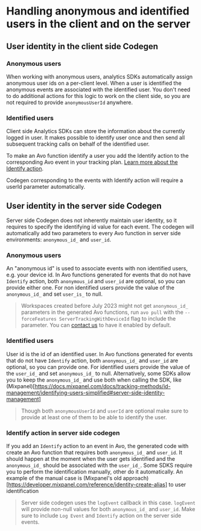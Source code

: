 # Handling anonymous and identified users in the client and on the server

## User identity in the client side Codegen

### Anonymous users

When working with anonymous users, analytics SDKs automatically assign anonymous user ids on a per-client level.
When a user is identified the anonymous events are associated with the identified user.
You don't need to do additional actions for this logic to work on the client side, so you are not required to provide `anonymousUserId` anywhere.

### Identified users

Client side Analytics SDKs can store the information about the currently logged in user.
It makes possible to identify user once and then send all subsequent tracking calls on behalf of the identified user.

To make an Avo function identify a user you add the Identify action to the corresponding Avo event in your tracking plan. [Learn more about the Identify action](/data-design/avo-tracking-plan/events#identify-user).

Codegen corresponding to the events with Identify action will require a userId parameter automatically.

## User identity in the server side Codegen

Server side Codegen does not inherently maintain user identity, so it requires to specify the identifying id value for each event.
The codegen will automatically add two parameters to every Avo function in server side environments: `anonymous_id_` and `user_id`.

### Anonymous users

An "anonymous id" is used to associate events with non identified users, e.g. your device id. 
In Avo functions generated for events that do not have `Identify` action, both `anonymous_id` and `user_id` are optional, so you can provide either one. 
For non identified users provide the value of the `anonymous_id_` and set `user_is_` to null.

> Workspaces created before July 2023 might not get `anonymous_id_` parameters in the generated Avo functions, run `avo pull` with the `--forceFeatures ServerTrackingWithDeviceId` flag to include the parameter. You can [contact us](/help/troubleshooting) to have it enabled by default.

### Identified users

User id is the id of an identified user.
In Avo functions generated for events that do not have `Identify` action, both `anonymous_id_` and `user_id` are optional, so you can provide one. 
For identified users provide the value of the `user_id_` and set `anonymous_id_` to null.
Alternatively, some SDKs allow you to keep the `anonymous_id_` and use both when calling the SDK, like (Mixpanel)[https://docs.mixpanel.com/docs/tracking-methods/id-management/identifying-users-simplified#server-side-identity-management]

> Though both `anonymousUserId` and `userId` are optional make sure to provide at least one of them to be able to identify the user.

### Identify action in server side codegen

If you add an `Identify` action to an event in Avo, the generated code with create an Avo function that requires both `anonymous_id_` and `user_id`.
It should happen at the moment when the user gets identified and the `anonymous_id_` should be associated with the `user_id_`.
Some SDKS require you to perform the identification manually, other do it automatically. An example of the manual case is (Mixpanel's old approach)[https://developer.mixpanel.com/reference/identity-create-alias] to user identification

> Server side codegen uses the `logEvent` callback in this case. `logEvent` will provide non-null values for both `anonymous_id_` and `user_id`.
> Make sure to include `Log Event` and `Identify` action on the server side events.
